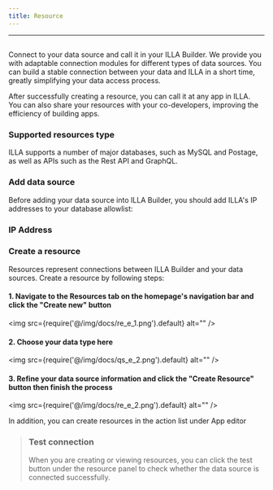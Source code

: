 ```yaml
---
title: Resource
---
```

---

## <Heading hidden>Resource</Heading>

Connect to your data source and call it in your ILLA Builder. We provide you with adaptable connection modules for different types of data sources. You can build a stable connection between your data and ILLA in a short time, greatly simplifying your data access process.

After successfully creating a resource, you can call it at any app in ILLA. You can also share your resources with your co-developers, improving the efficiency of building apps.

### Supported resources type

ILLA supports a number of major databases, such as MySQL and Postage, as well as APIs such as the Rest API and GraphQL.

### Add data source

Before adding your data source into ILLA Builder, you should add ILLA's IP addresses to your database allowlist:

### IP Address

### Create a resource

Resources represent connections between ILLA Builder and your data sources. Create a resource by following steps:

#### 1. Navigate to the Resources tab on the homepage's navigation bar and click the "Create new" button

<img
  src={require('@/img/docs/re_e_1.png').default}
  alt=""
/>

#### 2. Choose your data type here

<img
  src={require('@/img/docs/qs_e_2.png').default}
  alt=""
/>

#### 3. Refine your data source information and click the "Create Resource" button then finish the process

<img
  src={require('@/img/docs/re_e_2.png').default}
  alt=""
/>

In addition, you can create resources in the action list under App editor

>### Test connection
>When you are creating or viewing resources, you can click the test button under the resource panel to check whether the data source is connected successfully.
